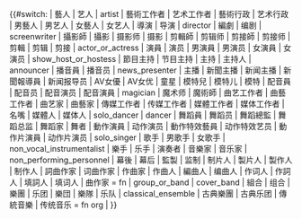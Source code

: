 {{#switch: {{{1|}}}
| 藝人 | 艺人 | artist | 藝術工作者 | 艺术工作者 | 藝術行政 | 艺术行政
| 男藝人 | 男艺人
| 女藝人 | 女艺人
| 導演 | 导演 | director
| 編劇 | 编剧 | screenwriter
| 攝影師 | 攝影 | 摄影师 | 摄影
| 剪輯師 | 剪辑师 | 剪接師 | 剪接师 | 剪輯 | 剪辑 | 剪接
| actor_or_actress | 演員 | 演员
| 男演員 | 男演员
| 女演員 | 女演员
| show_host_or_hostess | 節目主持 | 节目主持 | 主持 | 主持人
| announcer | 播音員 | 播音员
| news_presenter | 主播 | 新聞主播 | 新闻主播 | 新聞報導員 | 新闻报导员
| AV女優 | AV女优
| 童星
| 模特兒 | 模特儿 | 模特
| 配音員 | 配音员 | 配音演员 | 配音演員
| magician | 魔术师 | 魔術師
| 曲艺工作者 | 曲藝工作者 | 曲艺家 | 曲藝家
| 傳媒工作者 | 传媒工作者 | 媒體工作者 | 媒体工作者 | 名嘴 | 媒體人 | 媒体人
| solo_dancer | dancer | 舞蹈員 | 舞蹈员 | 舞蹈總監 | 舞蹈总监 | 舞蹈家 | 舞者
| 動作演員 | 动作演员 | 動作特效藝員 | 动作特效艺员 | 動作片演員 | 动作片演员
| solo_singer | 歌手
| 男歌手
| 女歌手
| non_vocal_instrumentalist | 樂手 | 乐手 | 演奏者 | 音樂家 | 音乐家
| non_performing_personnel | 幕後 | 幕后 | 監製 | 监制 | 制片人 | 製片人 | 製作人 | 制作人 | 詞曲作家 | 词曲作家 | 作曲家 | 作曲人 | 編曲人 | 编曲人 | 作词人 | 作詞人 | 填詞人 | 填词人 | 曲作家 = fn
| group_or_band | cover_band | 組合 | 组合 | 樂團 | 乐团 | 樂団 | 樂隊 | 乐队
| classical_ensemble | 古典樂團 | 古典乐团 | 傳統音樂 | 传统音乐 = fn org
| {{{1|fn}}}
}}<!-- "fn" 用於個人條目，"fn org" 用於團體條目 --><noinclude>
{{documentation}}
</noinclude>